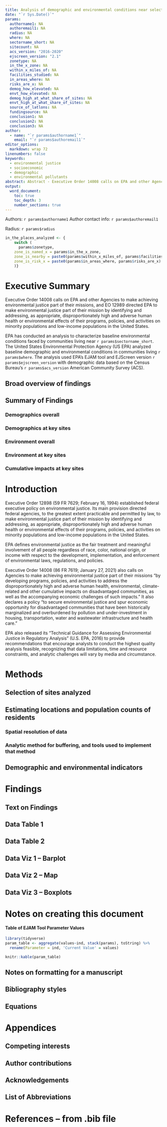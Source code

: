 ```yaml
---
title: Analysis of demographic and environmental conditions near selected facilities based on USEPA's EJAM tool
date: "`r Sys.Date()`"
params:
  authorname1: NA
  authoremail1: NA
  radius: NA
  where: NA
  sectorname_short: NA
  sitecount: NA
  acs_version: "2016-2020"
  ejscreen_version: "2.1"
  zonetype: NA
  in_the_x_zone: NA
  within_x_miles_of: NA
  facilities_studied: NA
  in_areas_where: NA
  risks_are_x: NA
  demog_how_elevated: NA
  envt_how_elevated: NA
  demog_high_at_what_share_of_sites: NA
  envt_high_at_what_share_of_sites: NA
  source_of_latlons: NA
  fundingsource: NA
  conclusion1: NA
  conclusion2: NA
  conclusion3: NA
author:
  - name: "`r params$authorname1`"
    email: "`r params$authoremail1`"
editor_options:
  markdown: wrap 72
linenumbers: false
keywords: 
  - environmental justice
  - socioeconomic
  - demographic
  - environmental pollutants
abstract: Abstract - Executive Order 14008 calls on EPA and other Agencies to make achieving environmental justice part of their missions, and EO 12989 directed EPA to make environmental justice part of their mission by identifying and addressing, as appropriate, disproportionately high and adverse human health or environmental effects of their programs, policies, and activities on minority populations and low-income populations in the United States. The United States Environmental Protection Agency (US EPA) analyzed baseline demographic and environmental conditions in communities living `r params$where` `r params$facilities_analyzed`. The analysis used EPA's EJAM tool and EJScreen version `r params$ejscreen_version` with demographic data based on the Census Bureau’s `r params$acs_version` American Community Survey (ACS). **The analysis found that**
output: 
  word_document:
    toc: true
    toc_depth: 3
    number_sections: true
---
```


Authors: `r params$authorname1`
Author contact info: `r params$authoremail1`

Radius: `r params$radius`

 
```r
in_the_places_analyzed <- {
    switch (
      params$zonetype,
    zone_is_named_x = params$in_the_x_zone, 
    zone_is_nearby = paste0(params$within_x_miles_of, params$facilities_studied),
    zone_is_risk_x = paste0(params$in_areas_where, params$risks_are_x)
    )}
```

# Executive Summary	 

Executive Order 14008 calls on EPA and other Agencies to make achieving
environmental justice part of their missions, and EO 12989 directed EPA
to make environmental justice part of their mission by identifying and
addressing, as appropriate, disproportionately high and adverse human
health or environmental effects of their programs, policies, and
activities on minority populations and low-income populations in the
United States.

EPA has conducted an analysis to characterize baseline environmental
conditions faced by communities living near `r params$sectorname_short`.
The United States Environmental Protection Agency (US EPA) analyzed
baseline demographic and environmental conditions in communities living
`r params$where`. The analysis used EPA's EJAM tool and EJScreen version
`r params$ejscreen_version` with demographic data based on the Census
Bureau's `r params$acs_version` American Community Survey (ACS).


## Broad overview of findings 

## Summary of Findings 

### Demographics overall 

### Demographics at key sites 

### Environment overall 

### Environment at key sites 

### Cumulative impacts at key sites 

# Introduction 

Executive Order 12898 (59 FR 7629; February 16, 1994) established
federal executive policy on environmental justice. Its main provision
directed federal agencies, to the greatest extent practicable and
permitted by law, to make environmental justice part of their mission by
identifying and addressing, as appropriate, disproportionately high and
adverse human health or environmental effects of their programs,
policies, and activities on minority populations and low-income
populations in the United States.

EPA defines environmental justice as the fair treatment and meaningful
involvement of all people regardless of race, color, national origin, or
income with respect to the development, implementation, and enforcement
of environmental laws, regulations, and policies.

Executive Order 14008 (86 FR 7619; January 27, 2021) also calls on
Agencies to make achieving environmental justice part of their missions
"by developing programs, policies, and activities to address the
disproportionately high and adverse human health, environmental,
climate-related and other cumulative impacts on disadvantaged
communities, as well as the accompanying economic challenges of such
impacts." It also declares a policy "to secure environmental justice and
spur economic opportunity for disadvantaged communities that have been
historically marginalized and overburdened by pollution and
under-investment in housing, transportation, water and wastewater
infrastructure and health care."

EPA also released its "Technical Guidance for Assessing Environmental
Justice in Regulatory Analysis" (U.S. EPA, 2016) to provide
recommendations that encourage analysts to conduct the highest quality
analysis feasible, recognizing that data limitations, time and resource
constraints, and analytic challenges will vary by media and
circumstance.


# Methods 

## Selection of sites analyzed 

## Estimating locations and population counts of residents 

### Spatial resolution of data 

### Analytic method for buffering, and tools used to implement that method 

## Demographic and environmental indicators 

# Findings 

## Text on Findings 

## Data Table 1 

## Data Table 2 

## Data Viz 1 – Barplot 

## Data Viz 2 – Map 

## Data Viz 3 – Boxplots 

# Notes on creating this document 

#### Table of EJAM Tool Parameter Values

```r
library(tidyverse)
param_table <- aggregate(values~ind, stack(params), toString) %>% 
  rename(Parameter = ind, 'Current Value' = values)

knitr::kable(param_table)
```

## Notes on formatting for a manuscript 

## Bibliography styles 

## Equations 

# Appendices 

## Competing interests 

## Author contributions 

## Acknowledgements 

## List of Abbreviations 

# References – from .bib file  

 

 